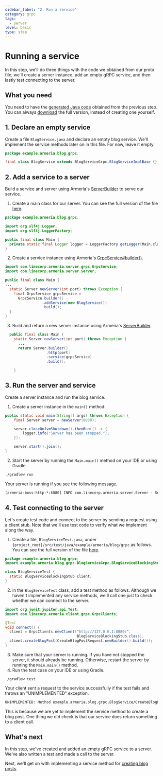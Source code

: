 ```yaml
---
sidebar_label: "2. Run a service"
category: grpc
tags:
  - server
level: basic
type: step
---
```


# Running a service

In this step, we'll do three things with the code we obtained from our proto file; we'll create a server instance, add an empty gRPC service, and then lastly test connecting to the server.

<TutorialSteps current={2} />

## What you need

You need to have the [generated Java code](/docs/tutorials/grpc/define-service#6-compile-the-proto-file) obtained from the previous step.
You can always [download](https://github.com/line/armeria-examples/tree/main/tutorials/grpc) the full version, instead of creating one yourself.

## 1. Declare an empty service

Create a file `BlogService.java` and declare an empty blog service. We'll implement the service methods later on in this file. For now, leave it empty.

```java title="BlogService.java"
package example.armeria.blog.grpc;

final class BlogService extends BlogServiceGrpc.BlogServiceImplBase {}
```

## 2. Add a service to a server

Build a service and server using Armeria's [ServerBuilder](type) to serve our service.

1. Create a main class for our server. You can see the full version of the file [here](https://github.com/line/armeria-examples/blob/main/tutorials/grpc/src/main/java/example/armeria/server/blog/grpc/Main.java).

  ```java title="Main.java"
  package example.armeria.blog.grpc;

  import org.slf4j.Logger;
  import org.slf4j.LoggerFactory;

  public final class Main {
    private static final Logger logger = LoggerFactory.getLogger(Main.class);
  }
  ```
2. Create a service instance using Armeria's [GrpcService#builder()](type).
  ```java title="Main.java"
  import com.linecorp.armeria.server.grpc.GrpcService;
  import com.linecorp.armeria.server.Server;

  public final class Main {
  ...
    static Server newServer(int port) throws Exception {
      final GrpcService grpcService =
        GrpcService.builder()
                   .addService(new BlogService())
                   .build();
    }
  }
  ```
3. Build and return a new server instance using Armeria's [ServerBuilder](type).
  ```java title="Main.java"
    public final class Main {
      static Server newServer(int port) throws Exception {
        ...
        return Server.builder()
                     .http(port)
                     .service(grpcService)
                     .build();

      }
  ```

## 3. Run the server and service

Create a server instance and run the blog service.

1. Create a server instance in the `main()` method.
  ```java title="Main.java"
  public static void main(String[] args) throws Exception {
      final Server server = newServer(8080);

      server.closeOnJvmShutdown().thenRun(() -> {
          logger.info("Server has been stopped.");
      });

      server.start().join();
  }
  ```
2. Start the server by running the `Main.main()` method on your IDE or using Gradle.
  ```bash
  ./gradlew run
  ```
  Your server is running if you see the following message.
  ```bash
  [armeria-boss-http-*:8080] INFO com.linecorp.armeria.server.Server - Serving HTTP at /[0:0:0:0:0:0:0:0%0]:8080 - http://127.0.0.1:8080/
  ```

## 4. Test connecting to the server

Let's create test code and connect to the server by sending a request using a client stub.
Note that we'll use test code to verify what we implement along the way.

1. Create a file, `BlogServiceTest.java`, under `{project_root}/src/test/java/example/armeria/blog/grpc` as follows.
You can see the full version of the file [here](https://github.com/line/armeria-examples/blob/main/tutorials/grpc/src/test/java/example/armeria/server/blog/grpc/BlogServiceTest.java).
  ```java title="BlogServiceTest.java"
  package example.armeria.blog.grpc;
  import example.armeria.blog.grpc.BlogServiceGrpc.BlogServiceBlockingStub;

  class BlogServiceTest {
    static BlogServiceBlockingStub client;
  }
  ```
2. In the `BlogServiceTest` class, add a test method as follows.
Although we haven't implemented any service methods, we'll call one just to check whether we can connect to the server.

  ```java title="BlogServiceTest.java"
  import org.junit.jupiter.api.Test;
  import com.linecorp.armeria.client.grpc.GrpcClients;

  @Test
  void connect() {
    client = GrpcClients.newClient("http://127.0.0.1:8080/",
                                   BlogServiceBlockingStub.class);
    client.createBlogPost(CreateBlogPostRequest.newBuilder().build());
  }
  ```
3. Make sure that your server is running.
  If you have not stopped the server, it should already be running.
  Otherwise, restart the server by running the `Main.main()` method.
4. Run the test case on your IDE or using Gradle.
  ```
  ./gradlew test
  ```
  Your client sent a request to the service successfully if the test fails and throws an "UNIMPLEMENTED" exception.

  ```bash
  UNIMPLEMENTED: Method example.armeria.blog.grpc.BlogService/CreateBlogPost is unimplemented
  ```

  This is because we are yet to implement the service method to create a blog post. One thing we did check is that our service does return something to a client call.

## What's next

In this step, we've created and added an empty gRPC service to a server. We've also written a test and made a call to the server.

Next, we'll get on with implementing a service method for [creating blog posts](/docs/tutorials/grpc/implement-create).

<TutorialSteps current={2} />
